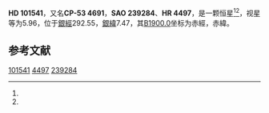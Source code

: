 {{Starbox begin
| name = HD 101541
}}
{{Starbox observe
| epoch = [[J2000.0|J2000.0]]
| constell = {{星座名待查}}<ref name=SIMBAD>{{cite web
 | url=http://simbad.u-strasbg.fr/simbad/sim-id?Ident=HR+4497
 | title=Pulsating variable Star
 | publisher=Centre de Données astronomiques de Strasbourg
 | work=SIMBAD
 | accessdate=2012-07-13
 | archive-date=2019-08-08
 | archive-url=https://web.archive.org/web/20190808053556/http://simbad.u-strasbg.fr/simbad/sim-id?Ident=HR+4497
 }}</ref><ref name=DATA>{{cite web
 | url=http://vizier.u-strasbg.fr/viz-bin/VizieR-5?-out.add=.&-source=5050&-corr=PK=HR&-out.max=9999&HR=4497
 | title=VizieR Detailed Page
 | accessdate=2012-07-13
 | archive-date=2016-03-04
 | archive-url=https://web.archive.org/web/20160304201240/http://vizier.u-strasbg.fr/viz-bin/VizieR-5?-out.add=.&-source=5050&-corr=PK=HR&-out.max=9999&HR=4497
 | dead-url=no
 }}</ref>
| 星官 = 
| ra = {{RA|11|40|42.6}}<ref name=SIMBAD /><ref name=DATA />
| dec = {{DEC|-53|58|7}}<ref name=SIMBAD /><ref name=DATA />
| appmag_v = 5.96<ref name=SIMBAD /><ref name=DATA />
}}
{{Starbox character
| class = M1III<ref name=SIMBAD /><ref name=DATA />
| b-v = 1.66<ref name=SIMBAD /><ref name=DATA />
| u-b = 2.02<ref name=SIMBAD /><ref name=DATA />
| r-i = <ref name=SIMBAD /><ref name=DATA />
| variable = 
}}
{{Starbox astrometry
| radial_v = 2.02
| prop_mo_ra = -12
| parallax = 
| p_error = 
}}
{{Starbox catalog
| names =CP-53 4691，[[SAO星表|SAO]] 239284，[[HD星表|HD]] 101541，[[HR星表|HR]] 4497}}
{{Starbox reference |Simbad=HR+4497}}
{{Starbox end}}

'''HD 101541'''，又名'''CP-53 4691'''，'''SAO 239284'''、'''HR 4497'''，是一颗恒星<ref name=SIMBAD /><ref name=DATA />，视星等为5.96，位于[[銀道座標系|銀經]]292.55，[[銀道座標系|銀緯]]7.47，其[[B1900.0|B1900.0]]坐标为赤經{{RA|11|35|52.4}}，赤緯{{DEC|-53|7.47|49}}。

== 参考文献 ==
{{reflist}}

{{star-stub}}

[[Category:HD和HDE天體|101541]]
[[Category:HR天體|4497]]
[[Category:SAO天體|239284]]